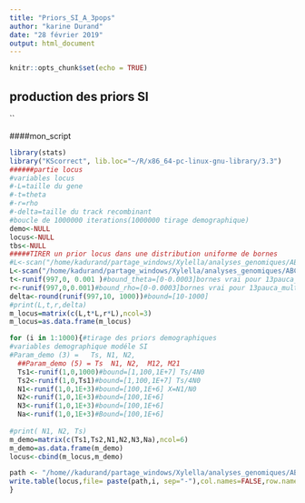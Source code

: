 ```yaml
---
title: "Priors_SI_A_3pops"
author: "karine Durand"
date: "28 février 2019"
output: html_document
---
```



```r
knitr::opts_chunk$set(echo = TRUE)
```


## production des priors SI

``

####mon_script
```r
library(stats)
library("KScorrect", lib.loc="~/R/x86_64-pc-linux-gnu-library/3.3")
######partie locus 
#variables locus
#-L=taille du gene
#-t=theta
#-r=rho
#-delta=taille du track recombinant
#boucle de 1000000 iterations(1000000 tirage demographique)
demo<-NULL
locus<-NULL
tbs<-NULL
#####TIRER un prior locus dans une distribution uniforme de bornes 
#L<-scan("/home/kadurand/partage_windows/Xylella/analyses_genomiques/ABC/1368oRTHOLOGUES_summarystats/lenght")#bound_taille du gene[100-2500]
L<-scan("/home/kadurand/partage_windows/Xylella/analyses_genomiques/ABC/msms/lenght")#bound_taille du gene[100-2500]
t<-runif(997,0, 0.001 )#bound_theta=[0-0.0003]bornes vrai pour 13pauca_multiplex augmenter la borne sup à 0.001]
r<-runif(997,0,0.001)#bound_rho=[0-0.0003]bornes vrai pour 13pauca_multiplex augmenter la borne sup à 0.001]
delta<-round(runif(997,10, 1000))#bound=[10-1000]
#print(L,t,r,delta)
m_locus=matrix(c(L,t*L,r*L),ncol=3)
m_locus=as.data.frame(m_locus)

for (i in 1:1000){#tirage des priors demographiques
#variables demographique modéle SI
#Param_demo (3) =   Ts, N1, N2,
  ##Param_demo (5) = Ts  N1, N2,  M12, M21
  Ts1<-runif(1,0,1000)#bound=[1,100,1E+7] Ts/4N0
  Ts2<-runif(1,0,Ts1)#bound=[1,100,1E+7] Ts/4N0
  N1<-runif(1,0,1E+3)#bound=[100,1E+6] X=N1/N0
  N2<-runif(1,0,1E+3)#bound=[100,1E+6]
  N3<-runif(1,0,1E+3)#bound=[100,1E+6]
  Na<-runif(1,0,1E+3)#Bound=[100,1E+6]
  
#print( N1, N2, Ts)
m_demo=matrix(c(Ts1,Ts2,N1,N2,N3,Na),ncol=6)
m_demo=as.data.frame(m_demo)
locus<-cbind(m_locus,m_demo)

path <- "/home//kadurand/partage_windows/Xylella/analyses_genomiques/ABC/msms/3pops_19paucamulti/Priors_SI_A_3pops/SI" 
write.table(locus,file= paste(path,i, sep="-"),col.names=FALSE,row.names =FALSE)
}
```

